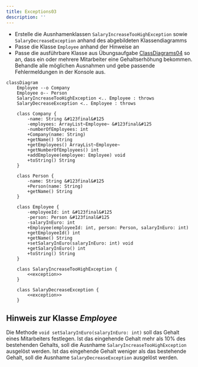 ```yaml
---
title: Exceptions03
description: ''
---
```



- Erstelle die Ausnhamenklassen `SalaryIncreaseTooHighException` sowie
  `SalaryDecreaseException` anhand des abgebildeten Klassendiagramms
- Passe die Klasse `Employee` anhand der Hinweise an
- Passe die ausführbare Klasse aus Übungsaufgabe
  [ClassDiagrams04](../class-diagrams/class-diagrams04) so an, dass ein oder
  mehrere Mitarbeiter eine Gehaltserhöhung bekommen. Behandle alle möglichen
  Ausnahmen und gebe passende Fehlermeldungen in der Konsole aus.

```mermaid
classDiagram
    Employee --o Company
    Employee o-- Person
    SalaryIncreaseTooHighException <.. Employee : throws
    SalaryDecreaseException <.. Employee : throws

    class Company {
        -name: String &#123final&#125
        -employees: ArrayList~Employee~ &#123final&#125
        -numberOfEmployees: int
        +Company(name: String)
        +getName() String
        +getEmployees() ArrayList~Employee~
        +getNumberOfEmployees() int
        +addEmployee(employee: Employee) void
        +toString() String
    }

    class Person {
        -name: String &#123final&#125
        +Person(name: String)
        +getName() String
    }

    class Employee {
        -employeeId: int &#123final&#125
        -person: Person &#123final&#125
        -salaryInEuro: int
        +Employee(employeeId: int, person: Person, salaryInEuro: int)
        +getEmployeeId() int
        +getName() String
        +setSalaryInEuro(salaryInEuro: int) void
        +getSalaryInEuro() int
        +toString() String
    }

    class SalaryIncreaseTooHighException {
    	<<exception>>
    }

    class SalaryDecreaseException {
    	<<exception>>
    }
```

## Hinweis zur Klasse _Employee_

Die Methode `void setSalaryInEuro(salaryInEuro: int)` soll das Gehalt eines
Mitarbeiters festlegen. Ist das eingehende Gehalt mehr als 10% des bestehenden
Gehalts, soll die Ausnhame `SalaryIncreaseTooHighException` ausgelöst werden.
Ist das eingehende Gehalt weniger als das bestehende Gehalt, soll die Ausnhame
`SalaryDecreaseException` ausgelöst werden.

<Exercise pullRequest="51" branchSuffix="exceptions/03" />
